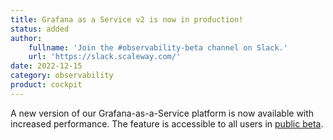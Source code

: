 ```yaml
---
title: Grafana as a Service v2 is now in production!
status: added
author:
    fullname: 'Join the #observability-beta channel on Slack.'
    url: 'https://slack.scaleway.com/'
date: 2022-12-15
category: observability
product: cockpit
---
```


A new version of our Grafana-as-a-Service platform is now available with increased performance. The feature is accessible to all users in [public beta](https://www.scaleway.com/en/betas/#observability/).